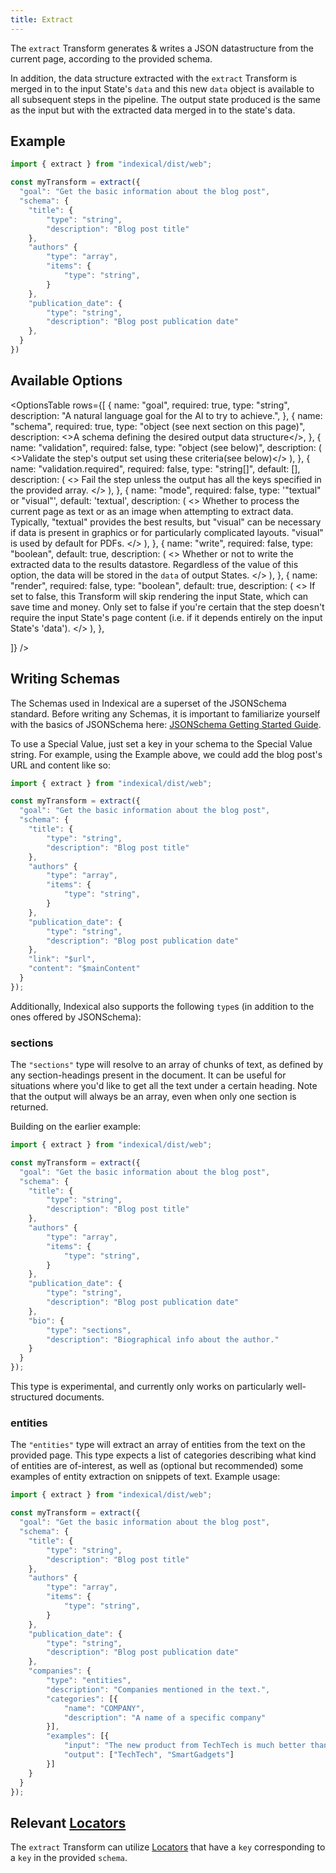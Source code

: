 ```yaml
---
title: Extract
---
```



The `extract` Transform generates & writes a JSON datastructure from the current page, according to the provided schema.

In addition, the data structure extracted with the `extract` Transform is merged in to the input State's `data` and this new `data` object is available to all subsequent steps in the pipeline. The output state produced is the same as the input but with the extracted data merged in to the state's data.

## Example

```ts
import { extract } from "indexical/dist/web";

const myTransform = extract({
  "goal": "Get the basic information about the blog post",
  "schema": {
    "title": {
        "type": "string",
        "description": "Blog post title"
    },
    "authors" {
        "type": "array",
        "items": {
            "type": "string",
        }
    },
    "publication_date": {
        "type": "string",
        "description": "Blog post publication date"
    },
  }
})
```

## Available Options

<OptionsTable
  rows={[
    {
      name: "goal",
      required: true,
      type: "string",
      description: "A natural language goal for the AI to try to achieve.",
    },
    {
      name: "schema",
      required: true,
      type: "object (see next section on this page)",
      description: <>A schema defining the desired output data structure</>,
    },
    {
      name: "validation",
      required: false,
      type: "object (see below)",
      description: (
        <>Validate the step's output set using these criteria(see below)</>
      ),
    },
    {
      name: "validation.required",
      required: false,
      type: "string[]",
      default: [],
      description: (
        <>
          Fail the step unless the output has all the keys specified in the
          provided array.
        </>
      ),
    },
    {
      name: "mode",
      required: false,
      type: '"textual" or "visual"',
      default: 'textual',
      description: (
        <>
          Whether to process the current page as text or as an image when
          attempting to extract data. Typically, "textual" provides the best
          results, but "visual" can be necessary if data is present in graphics
          or for particularly complicated layouts. "visual" is used by default
          for PDFs.
        </>
      ),
    },
    {
      name: "write",
      required: false,
      type: "boolean",
      default: true,
      description: (
        <>
          Whether or not to write the extracted data to the results datastore.
          Regardless of the value of this option, the data will be stored in the
          `data` of output States.
        </>
      ),
    },
    {
      name: "render",
      required: false,
      type: "boolean",
      default: true,
      description: (
        <>
            If set to false, this Transform will skip rendering the input State, which can save time and money. Only set to false if you're certain that the step doesn't require the input State's page content (i.e. if it depends entirely on the input State's 'data').
        </>
      ),
    },

]}
/>

## Writing Schemas

The Schemas used in Indexical are a superset of the JSONSchema standard. Before writing any Schemas, it is important to familiarize yourself with the basics of JSONSchema here: [JSONSchema Getting Started Guide](https://json-schema.org/learn/getting-started-step-by-step).

To use a Special Value, just set a key in your schema to the Special Value string. For example, using the Example above, we could add the blog post's URL and content like so:

```ts
import { extract } from "indexical/dist/web";

const myTransform = extract({
  "goal": "Get the basic information about the blog post",
  "schema": {
    "title": {
        "type": "string",
        "description": "Blog post title"
    },
    "authors" {
        "type": "array",
        "items": {
            "type": "string",
        }
    },
    "publication_date": {
        "type": "string",
        "description": "Blog post publication date"
    },
    "link": "$url",
    "content": "$mainContent"
  }
});
```

Additionally, Indexical also supports the following `type`s (in addition to the ones offered by JSONSchema):

### sections

The `"sections"` type will resolve to an array of chunks of text, as defined by any section-headings present in the document. It can be useful for situations where you'd like to get all the text under a certain heading. Note that the output will always be an array, even when only one section is returned.

Building on the earlier example:

```ts
import { extract } from "indexical/dist/web";

const myTransform = extract({
  "goal": "Get the basic information about the blog post",
  "schema": {
    "title": {
        "type": "string",
        "description": "Blog post title"
    },
    "authors" {
        "type": "array",
        "items": {
            "type": "string",
        }
    },
    "publication_date": {
        "type": "string",
        "description": "Blog post publication date"
    },
    "bio": {
        "type": "sections",
        "description": "Biographical info about the author."
    }
  }
});
```

This type is experimental, and currently only works on particularly well-structured documents.

### entities

The `"entities"` type will extract an array of entities from the text on the provided page. This type expects a list of categories describing what kind of entities are of-interest, as well as (optional but recommended) some examples of entity extraction on snippets of text. Example usage:

```ts
import { extract } from "indexical/dist/web";

const myTransform = extract({
  "goal": "Get the basic information about the blog post",
  "schema": {
    "title": {
        "type": "string",
        "description": "Blog post title"
    },
    "authors" {
        "type": "array",
        "items": {
            "type": "string",
        }
    },
    "publication_date": {
        "type": "string",
        "description": "Blog post publication date"
    },
    "companies": {
        "type": "entities",
        "description": "Companies mentioned in the text.",
        "categories": [{
            "name": "COMPANY",
            "description": "A name of a specific company"
        }],
        "examples": [{
            "input": "The new product from TechTech is much better than the old one from their competitor SmartGadgets.",
            "output": ["TechTech", "SmartGadgets"]
        }]
    }
  }
});
```

## Relevant [Locators](/start/locators)

The `extract` Transform can utilize [Locators](/start/locators) that have a `key` corresponding to a `key` in the provided `schema`.
